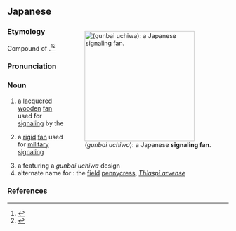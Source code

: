 ==Japanese==
<div style="float:right;">
{{wikipedia|lang=ja}}
{{wikipedia|Gunbai uchiwa}}
[[File:GinfukurinGunbai.jpg|thumb|250px|{{lang|ja|軍配団扇}} (''gunbai uchiwa''): a Japanese '''signaling fan'''.]]
</div>
{{ja-kanjitab|yomi=irr|sort=くんばいうちわ}}

===Etymology===
Compound of {{compound|lang=ja|sort=くんばいうちわ'|軍配|tr1=gunbai|t1=army signalling|団扇|tr2=uchiwa|t2=rigid Japanese hand fan}}.<ref name="KDJ">{{R:Kokugo Dai Jiten}}</ref><ref name="DJR">{{R:Daijirin}}</ref>

===Pronunciation===
{{ja-pron|yomi=irr|ぐんばい うちわ|acc=6|acc_ref=DJR,NHK|acc2=5|acc2_ref=DJR,NHK}}

===Noun===
{{ja-noun|ぐんばい うちわ}}

# {{lb|ja|sort=くんばいうちわ'|sumo}} a [[lacquered]] [[wooden]] [[fan]] used for [[signal]]ing by the {{m|ja|行司|tr=gyōji||sumo referee}}
# {{lb|ja|sort=くんばいうちわ'|warfare}} a [[rigid]] [[fan]] used for [[military]] [[signal]]ing
# a {{m|ja|家紋|tr=kamon||family crest}} featuring a ''gunbai uchiwa'' design
# alternate name for {{m|ja|軍配薺|tr=gunbai nazuna}}: the [[field]] [[pennycress]], ''[[Thlaspi arvense]]''

===References===
<references/>